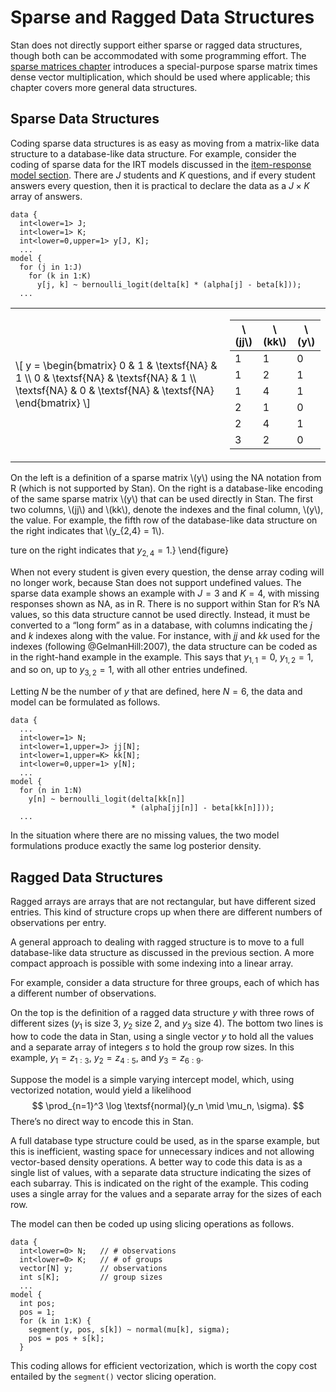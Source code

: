 # Sparse and Ragged Data Structures  {#sparse-ragged.chapter}

Stan does not directly support either sparse or ragged data
structures, though both can be accommodated with some programming
effort.  The [sparse matrices chapter](#sparse-matrices.chapter)
introduces a special-purpose sparse matrix times dense vector
multiplication, which should be used where applicable; this chapter
covers more general data structures.

## Sparse Data Structures

Coding sparse data structures is as easy as moving from a matrix-like
data structure to a database-like data structure.  For example,
consider the coding of sparse data for the IRT models discussed in the
[item-response model section](#item-response-models.section).  There
are $J$ students and $K$ questions, and if every student answers every
question, then it is practical to declare the data as a $J \times K$
array of answers.

```
data {
  int<lower=1> J;
  int<lower=1> K;
  int<lower=0,upper=1> y[J, K];
  ...
model {
  for (j in 1:J)
    for (k in 1:K)
      y[j, k] ~ bernoulli_logit(delta[k] * (alpha[j] - beta[k]));
  ...
```

<!-- HTML version of the figure -->
```{=html}
<table><tr><td>
\[
y = \begin{bmatrix}
0 & 1 & \textsf{NA} & 1 \\
0 & \textsf{NA} & \textsf{NA} & 1 \\
\textsf{NA} & 0 & \textsf{NA} & \textsf{NA}
\end{bmatrix}
\]
</td><td>
<table style="width:auto">
  <thead>
    <tr><th>\(jj\)</th><th>\(kk\)</th><th>\(y\)</th></tr>
  </thead>
  <tbody>
    <tr><td>1</td><td>1</td><td>0</td></tr>
    <tr><td>1</td><td>2</td><td>1</td></tr>
    <tr><td>1</td><td>4</td><td>1</td></tr>
    <tr><td>2</td><td>1</td><td>0</td></tr>
    <tr><td>2</td><td>4</td><td>1</td></tr>
    <tr><td>3</td><td>2</td><td>0</td></tr>
  </tbody>
</table>
</td></tr></table>

On the left is a definition of a sparse matrix \(y\) using the NA
notation from R (which is not supported by Stan).  On the right is a
database-like encoding of the same sparse matrix \(y\) that can be
used directly in Stan.  The first two columns, \(jj\) and \(kk\),
denote the indexes and the final column, \(y\), the value.  For
example, the fifth row of the database-like data structure on the
right indicates that \(y_{2,4} = 1\).
```

<!-- LaTeX version of the figure is here -->
\begin{figure}
\begin{center}
\begin{minipage}[c]{0.45\textwidth}
$$
y
=
\left[
\begin{array}{cccc}
0 & 1 & \mbox{NA} & 1
\\
0 & \mbox{NA} & \mbox{NA} & 1
\\
\mbox{NA} & 0 & \mbox{NA} & \mbox{NA}
\end{array}
\right]
$$
\end{minipage}
\ \ \
\begin{minipage}[c]{0.45\textwidth}
\begin{tabular}{ll|l}
$jj$ & $kk$ & $y$
\\ \hline
1 & 1 & 0
\\
1 & 2 & 1
\\
1 & 4 & 1
\\
2 & 1 & 0
\\
2 & 4 & 1
\\
3 & 2 & 0
\end{tabular}
\end{minipage}
\end{center}

\caption{\small\it  Example of coding sparse arrays in Stan.  On the left is a definition
  of a sparse matrix $y$ using the NA notation from R (which is not
  supported by Stan).  On the right is a database-like encoding of the
  same sparse matrix $y$ that can be used directly in Stan.  The first
  two columns, $jj$ and $kk$, denote the indexes and the final column,
  $y$, the value.  For example, the fifth row of the database-like
  data structure on the right indicates that $y_{2,4} = 1$.}
\end{figure}
<a name="id:sparse-data.figure"></a>

When not every student is given every question, the dense array coding
will no longer work, because Stan does not support undefined values.
The sparse data example shows an example with $J=3$ and $K=4$, with
missing responses shown as NA, as in R.  There is no support within
Stan for R's NA values, so this data structure cannot be used
directly.  Instead, it must be converted to a "long form" as in a
database, with columns indicating the $j$ and $k$ indexes along with
the value.  For instance, with $jj$ and $kk$ used for the indexes
(following @GelmanHill:2007), the data structure can be coded as in
the right-hand example in the example. This says that
$y_{1,1} = 0$, $y_{1,2} = 1$, and so on, up to $y_{3,2} = 1$, with all
other entries undefined.

Letting $N$ be the number of $y$ that are defined, here $N=6$,
the data and model can be formulated as follows.

```
data {
  ...
  int<lower=1> N;
  int<lower=1,upper=J> jj[N];
  int<lower=1,upper=K> kk[N];
  int<lower=0,upper=1> y[N];
  ...
model {
  for (n in 1:N)
    y[n] ~ bernoulli_logit(delta[kk[n]]
                           * (alpha[jj[n]] - beta[kk[n]]));
  ...
```

In the situation where there are no missing values, the two model
formulations produce exactly the same log posterior density.


## Ragged Data Structures {#ragged-data-structs.section}

Ragged arrays are arrays that are not rectangular, but have different
sized entries.  This kind of structure crops up when there are
different numbers of observations per entry.

A general approach to dealing with ragged structure is to move to a
full database-like data structure as discussed in the previous
section.  A more compact approach is possible with some indexing into
a linear array.

For example, consider a data structure for three groups, each of which
has a different number of observations.

<a name="id:ragged-data.figure"></a>
\begin{align*}
y_1 &= \begin{bmatrix}1.3 & 2.4 & 0.9\end{bmatrix} \\
y_2 &= \begin{bmatrix}-1.8 & -0.1\end{bmatrix} \\
y_3 &= \begin{bmatrix}12.9 & 18.7 & 42.9 & 4.7\end{bmatrix} \\
\\
z &= \begin{bmatrix}1.3 & 2.4 & 0.9 & -1.8 & -0.1 & 12.9 & 18.7 & 42.9 & 4.7\end{bmatrix} \\
s &= \begin{Bmatrix}3 & 2 & 4\end{Bmatrix}
\end{align*}

On the top is the definition of a ragged data structure $y$ with three
rows of different sizes ($y_1$ is size 3, $y_2$ size 2, and $y_3$ size
4).  The bottom two lines is how to code the data in Stan, using a
single vector $y$ to hold all the values and a separate array of
integers $s$ to hold the group row sizes.  In this example, $y_1 =
z_{1:3}$, $y_2 = z_{4:5}$, and $y_3 = z_{6:9}$.

Suppose the model is a  simple varying intercept model, which,
using vectorized notation, would yield a likelihood
$$
\prod_{n=1}^3 \log \textsf{normal}(y_n \mid \mu_n, \sigma).
$$
There's no direct way to encode this in Stan.

A full database type structure could be used, as in the sparse
example, but this is inefficient, wasting space for unnecessary
indices and not allowing vector-based density operations.  A better
way to code this data is as a single list of values, with a separate
data structure indicating the sizes of each subarray.  This is
indicated on the right of the example. This coding uses a
single array for the values and a separate array for the sizes of each
row.

The model can then be coded up using slicing operations as follows.

```
data {
  int<lower=0> N;   // # observations
  int<lower=0> K;   // # of groups
  vector[N] y;      // observations
  int s[K];         // group sizes
  ...
model {
  int pos;
  pos = 1;
  for (k in 1:K) {
    segment(y, pos, s[k]) ~ normal(mu[k], sigma);
    pos = pos + s[k];
  }
```

This coding allows for efficient vectorization, which is worth the
copy cost entailed by the `segment()` vector slicing operation.
